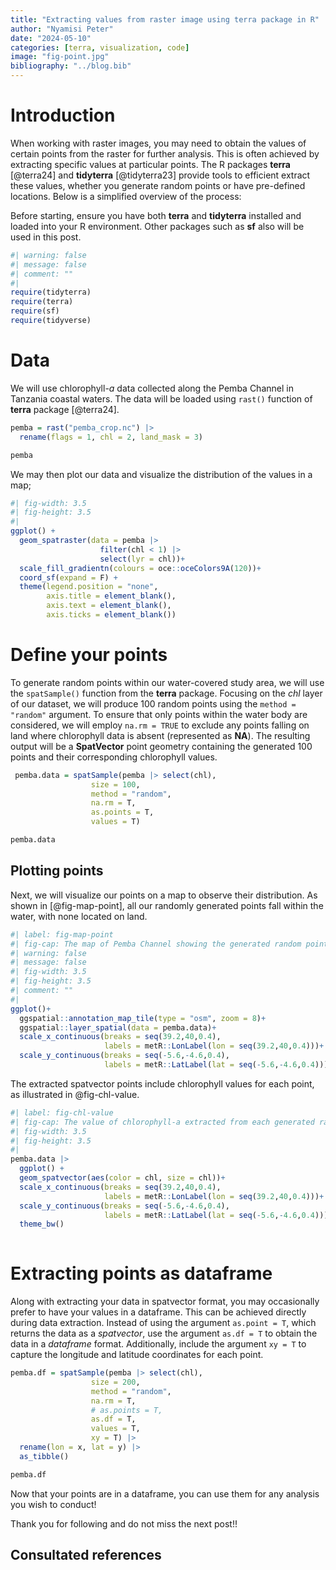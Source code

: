 ```yaml
---
title: "Extracting values from raster image using terra package in R"
author: "Nyamisi Peter"
date: "2024-05-10"
categories: [terra, visualization, code]
image: "fig-point.jpg"
bibliography: "../blog.bib"
---
```


# Introduction

When working with raster images, you may need to obtain the values of certain points from the raster for further analysis. This is often achieved by extracting specific values at particular points. The R packages **terra** [@terra24] and **tidyterra** [@tidyterra23] provide tools to efficient extract these values, whether you generate random points or have pre-defined locations. Below is a simplified overview of the process:

Before starting, ensure you have both **terra** and **tidyterra** installed and loaded into your R environment. Other packages such as **sf** also will be used in this post.


```r
#| warning: false
#| message: false
#| comment: ""
#| 
require(tidyterra)
require(terra)
require(sf)
require(tidyverse)

```

# Data

We will use chlorophyll-*a* data  collected along the Pemba Channel in Tanzania coastal waters. The data will be loaded using `rast()` function of **terra** package [@terra24].

```r
pemba = rast("pemba_crop.nc") |> 
  rename(flags = 1, chl = 2, land_mask = 3)

pemba
```

We may then plot our data and visualize the distribution of the values in a map;


```r
#| fig-width: 3.5
#| fig-height: 3.5
#| 
ggplot() +
  geom_spatraster(data = pemba |> 
                    filter(chl < 1) |> 
                    select(lyr = chl))+
  scale_fill_gradientn(colours = oce::oceColors9A(120))+
  coord_sf(expand = F) +
  theme(legend.position = "none",
        axis.title = element_blank(),
        axis.text = element_blank(),
        axis.ticks = element_blank())

```

# Define your points

To generate random points within our water-covered study area, we will use the `spatSample()` function from the **terra** package. Focusing on the *chl* layer of our dataset, we will produce 100 random points using the `method = "random"` argument. To ensure that only points within the water body are considered, we will employ `na.rm = TRUE` to exclude any points falling on land where chlorophyll data is absent (represented as **NA**). The resulting output will be a **SpatVector** point geometry containing the generated 100 points and their corresponding chlorophyll values.

```r
 pemba.data = spatSample(pemba |> select(chl), 
                  size = 100, 
                  method = "random",
                  na.rm = T, 
                  as.points = T,
                  values = T)

pemba.data

```


## Plotting points 

Next, we will visualize our points on a map to observe their distribution. As shown in [@fig-map-point], all our randomly generated points fall within the water, with none located on land.


```r
#| label: fig-map-point
#| fig-cap: The map of Pemba Channel showing the generated random points
#| warning: false
#| message: false
#| fig-width: 3.5
#| fig-height: 3.5
#| comment: ""
#| 
ggplot()+
  ggspatial::annotation_map_tile(type = "osm", zoom = 8)+
  ggspatial::layer_spatial(data = pemba.data)+
  scale_x_continuous(breaks = seq(39.2,40,0.4), 
                     labels = metR::LonLabel(lon = seq(39.2,40,0.4)))+
  scale_y_continuous(breaks = seq(-5.6,-4.6,0.4),
                     labels = metR::LatLabel(lat = seq(-5.6,-4.6,0.4)))
```

The extracted spatvector points include chlorophyll values for each point, as illustrated in @fig-chl-value.


```r
#| label: fig-chl-value
#| fig-cap: The value of chlorophyll-a extracted from each generated random point
#| fig-width: 3.5
#| fig-height: 3.5
#| 
pemba.data |> 
  ggplot() +
  geom_spatvector(aes(color = chl, size = chl))+
  scale_x_continuous(breaks = seq(39.2,40,0.4), 
                     labels = metR::LonLabel(lon = seq(39.2,40,0.4)))+
  scale_y_continuous(breaks = seq(-5.6,-4.6,0.4),
                     labels = metR::LatLabel(lat = seq(-5.6,-4.6,0.4)))+
  theme_bw() 
  

```


# Extracting points as dataframe

Along with extracting your data in spatvector format, you may occasionally prefer to have your values in a dataframe. This can be achieved directly during data extraction. Instead of using the argument `as.point = T`, which returns the data as a *spatvector*, use the argument `as.df = T` to obtain the data in a *dataframe* format. Additionally, include the argument `xy = T` to capture the longitude and latitude coordinates for each point.


```r
pemba.df = spatSample(pemba |> select(chl), 
                  size = 200, 
                  method = "random",
                  na.rm = T, 
                  # as.points = T,
                  as.df = T,
                  values = T,
                  xy = T) |> 
  rename(lon = x, lat = y) |> 
  as_tibble()

pemba.df
```

Now that your points are in a dataframe, you can use them for any analysis you wish to conduct!


Thank you for following and do not miss the next post!!







## Consultated references

